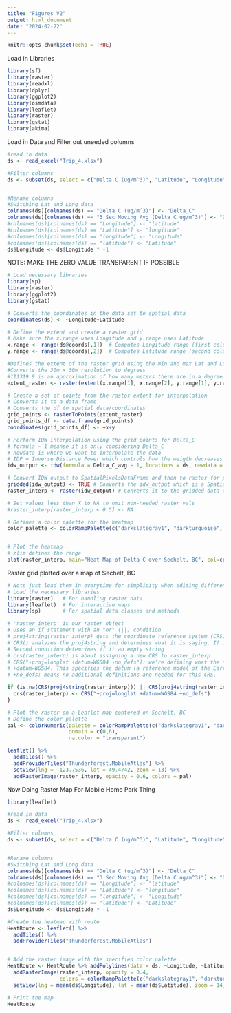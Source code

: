 ```yaml
---
title: "Figures V2"
output: html_document
date: "2024-02-22"
---
```


```r
knitr::opts_chunk$set(echo = TRUE)
```

Load in Libraries

```r


library(sf)
library(raster)
library(readxl)
library(dplyr)
library(ggplot2)
library(osmdata)
library(leaflet)
library(raster)
library(gstat)
library(akima)


```

Load in Data and Filter out uneeded columns

```r
#read in data
ds <- read_excel("Trip_4.xlsx")

#Filter columns
ds <- subset(ds, select = c("Delta C (ug/m^3)", "Latitude", "Longitude", "3 Sec Moving Avg (Delta C ug/m^3)"))


#Rename columns
#Switching Lat and Long data 
colnames(ds)[colnames(ds) == "Delta C (ug/m^3)"] <- "Delta_C"
colnames(ds)[colnames(ds) == "3 Sec Moving Avg (Delta C ug/m^3)"] <- "Delta_C_avg"
#colnames(ds)[colnames(ds) == "Longitude"] <- "latitude"
#colnames(ds)[colnames(ds) == "Latitude"] <- "longitude"
#colnames(ds)[colnames(ds) == "longitude"] <- "Longitude"
#colnames(ds)[colnames(ds) == "latitude"] <- "Latitude"
ds$Longitude <- ds$Longitude * -1

```

NOTE: MAKE THE ZERO VALUE TRANSPARENT IF POSSIBLE


```r
# Load necessary libraries
library(sp)
library(raster)
library(ggplot2)
library(gstat)

# Converts the coordinates in the data set to spatial data 
coordinates(ds) <- ~Longitude+Latitude 

# Define the extent and create a raster grid
# Make sure the x.range uses Longitude and y.range uses Latitude
x.range <- range(ds@coords[,1])  # Computes Longitude range (first column)
y.range <- range(ds@coords[,2])  # Computes Latitude range (second column)

#Defines the extent of the raster grid using the min and max Lat and Lon values
#Converts the 30m x 30m resolution to degrees 
#111319.9 is an approximation of how many meters there are in a degree of latitude or longitude at the equator: Earth circumference / 360 degrees
extent_raster <- raster(extent(x.range[1], x.range[2], y.range[1], y.range[2]), res=10/111319.9)

# Create a set of points from the raster extent for interpolation
# Converts it to a data frame 
# Converts the df to spatial data/coordinates
grid_points <- rasterToPoints(extent_raster)
grid_points_df <- data.frame(grid_points)
coordinates(grid_points_df) <- ~x+y  

# Perform IDW interpolation using the grid points for Delta_C
# formula ~ 1 meanse it is only considering Delta_C
# newdata is where we want to interpolate the data
# IDP = Inverse Distance Power which controls how the weigth decreases with distance. A value of 2.0 means that the influence of a point on the interpolation decreases as the square of the distance. 
idw_output <- idw(formula = Delta_C_avg ~ 1, locations = ds, newdata = grid_points_df, idp = 2.0)

# Convert IDW output to SpatialPixelsDataFrame and then to raster for plotting
gridded(idw_output) <- TRUE # Converts the idw_output which is a SpatialPointsDataFrame, to a SpatialPixelDataFrame for plotting
raster_interp <- raster(idw_output) # Converts it to the gridded data to a raster format

# Set values less than X to NA to omit non-needed raster vals
#raster_interp[raster_interp < 0.5] <- NA

# Defines a color palette for the heatmap
color_palette <- colorRampPalette(c("darkslategray1", "darkturquoise", "blue", "coral", "coral1", "coral2", "coral3", "coral4", "red", "darkred"))


# Plot the heatmap
# zlim defines the range 
plot(raster_interp, main="Heat Map of Delta C over Sechelt, BC", col=color_palette(100), xlab="Longitude", ylab="Latitude", zlim=c(0, 6))

```
Raster grid plotted over a map of Sechelt, BC

```r
# Note just load them in everytime for simplicity when editing different code chunks
# Load the necessary libraries
library(raster)   # For handling raster data
library(leaflet)  # For interactive maps
library(sp)       # For spatial data classes and methods

# 'raster_interp' is our raster object
# Uses an if statement with an "or" (||) condition 
# proj4string(raster_interp) gets the coordinate reference system (CRS) information of raster_interp in a text format called proj4string
# CRS() analyzes the proj4string and determines what it is saying. If it is not correct, it will return an NA val which is.na() will catch 
# Second condition detemrines if it an empty string
# crs(raster_interp) is about assigning a new CRS to raster_interp
# CRS("+proj=longlat +datum=WGS84 +no_defs"): we're defining what the new CRS should be: +proj=longlat: This tells us the projection system is based on longitude and latitude. 
# +datum=WGS84: This specifies the datum (a reference model of the Earth) used for the projection. WGS84 is a widely used global datum. 
# +no_defs: means no additional definitions are needed for this CRS.

if (is.na(CRS(proj4string(raster_interp))) || CRS(proj4string(raster_interp)) == "") {
  crs(raster_interp) <- CRS("+proj=longlat +datum=WGS84 +no_defs")
}

# Plot the raster on a Leaflet map centered on Sechelt, BC
# Define the color palette
pal <- colorNumeric(palette = colorRampPalette(c("darkslategray1", "darkturquoise", "blue", "coral", "coral1", "coral2", "coral3", "coral4", "red", "darkred"))(100),
                    domain = c(0,6),
                    na.color = "transparent")

leaflet() %>%
  addTiles() %>%
  addProviderTiles("Thunderforest.MobileAtlas") %>%
  setView(lng = -123.7536, lat = 49.4742, zoom = 13) %>%
  addRasterImage(raster_interp, opacity = 0.6, colors = pal)

```
Now Doing Raster Map For Mobile Home Park Thing
```r
library(leaflet)

#read in data
ds <- read_excel("Trip_4.xlsx")

#Filter columns
ds <- subset(ds, select = c("Delta C (ug/m^3)", "Latitude", "Longitude", "3 Sec Moving Avg (Delta C ug/m^3)"))


#Rename columns
#Switching Lat and Long data 
colnames(ds)[colnames(ds) == "Delta C (ug/m^3)"] <- "Delta_C"
colnames(ds)[colnames(ds) == "3 Sec Moving Avg (Delta C ug/m^3)"] <- "Delta_C_avg"
#colnames(ds)[colnames(ds) == "Longitude"] <- "latitude"
#colnames(ds)[colnames(ds) == "Latitude"] <- "longitude"
#colnames(ds)[colnames(ds) == "longitude"] <- "Longitude"
#colnames(ds)[colnames(ds) == "latitude"] <- "Latitude"
ds$Longitude <- ds$Longitude * -1

#Create the heatmap with route
HeatRoute <- leaflet() %>%
  addTiles() %>%
  addProviderTiles("Thunderforest.MobileAtlas")


# Add the raster image with the specified color palette
HeatRoute <- HeatRoute %>% addPolylines(data = ds, ~Longitude, ~Latitude, color = "red", weight = 2, opacity = 0.4) %>%
  addRasterImage(raster_interp, opacity = 0.4, 
                 colors = colorRampPalette(c("darkslategray1", "darkturquoise", "blue", "coral", "coral1", "coral2", "coral3", "coral4", "red", "darkred"))(100)) %>%
  setView(lng = mean(ds$Longitude), lat = mean(ds$Latitude), zoom = 14)

# Print the map
HeatRoute
```


